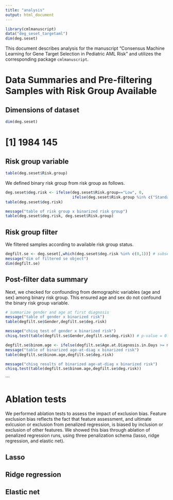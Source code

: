 ```yaml
---
title: "analysis"
output: html_document
---
```


```r
library(cmlmanuscript)
data("deg_seset_targetaml")
dim(deg.seset)
```


This document describes analysis for the manuscript "Consensus Machine Learning for Gene Target Selection in Pediatric AML Risk" and utilizes the corresponding package `cmlmanuscript`.

# Data Summaries and Pre-filtering Samples with Risk Group Available

## Dimensions of dataset
```r
dim(deg.seset)
```



# [1] 1984  145

## Risk group variable
```r
table(deg.seset$Risk.group)
```

We defined binary risk group from risk group as follows.
```r
deg.seset$deg.risk <- ifelse(deg.seset$Risk.group=="Low", 0,
                             ifelse(deg.seset$Risk.group %in% c("Standard","High"),1,"NA"))
table(deg.seset$deg.risk)

message("table of risk group x binarized risk group")
table(deg.seset$deg.risk, deg.seset$Risk.group)
```

## Risk group filter

We filtered samples according to available risk group status.

```r
degfilt.se <- deg.seset[,which(deg.seset$deg.risk %in% c(0,1))] # subset on deg risk group available
message("dim of filtered se object")
dim(degfilt.se)
```

## Post-filter data summary

Next, we checked for confounding from demographic variables (age and sex) among binary risk group. This ensured age and sex do not confound the binary risk group variable.

```r
# summarize gender and age at first diagnosis
message("table of gender x binarized risk")
table(degfilt.se$Gender,degfilt.se$deg.risk)

message("chisq test of gender x binarized risk")
chisq.test(table(degfilt.se$Gender,degfilt.se$deg.risk)) # p-value = 0.8044, gender evenly dist

degfilt.se$binom.age <- ifelse(degfilt.se$Age.at.Diagnosis.in.Days >= median(degfilt.se$Age.at.Diagnosis.in.Days), "old" ,"young")
message("table of binarized age-at-diag x binarized risk")
table(degfilt.se$binom.age,degfilt.se$deg.risk)

message("chisq results of binarized age-at-diag x binarized risk")
chisq.test(table(degfilt.se$binom.age,degfilt.se$deg.risk))
```
```

# Ablation tests

We performed ablation tests to assess the impact of exclusion bias. Feature exclusion bias reflects the fact that feature assessment, and ultimate exlcusion or exclusion from penalized regression, is biased by inclusion or exclusion of other features. We showed this bias through ablation of penalized regression runs, using three penalization schema (lasso, ridge regression, and elastic net).

## Lasso

## Ridge regression

## Elastic net 

